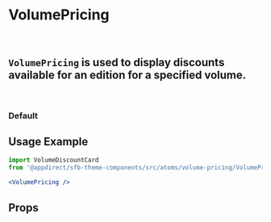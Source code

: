 
<Meta of={VolumePricingStories} />

# VolumePricing

<br />

## `VolumePricing` is used to display discounts available for an edition for a specified volume.

<br />

### Default

<Canvas>
  <Story of={VolumePricingStories.Default} />
</Canvas>

## Usage Example

```jsx
import VolumeDiscountCard
from '@appdirect/sfb-theme-components/src/atoms/volume-pricing/VolumePricing';

<VolumePricing />
```

## Props

<ArgsTable of={VolumePricing} />
